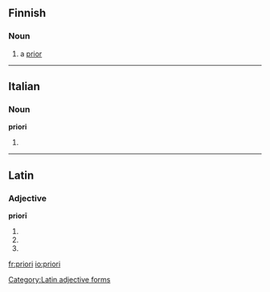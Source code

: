 ==Finnish==

===Noun===
{{infl|fi|noun}}

# a [[prior]]

----

==Italian==

===Noun===
'''priori''' {{m}}

# {{plural of|priore|lang=it}}

----

==Latin==

===Adjective===
'''priorī'''

# {{inflection of|prior||dat|m|s|lang=la}}
# {{inflection of|prior||dat|f|s|lang=la}}
# {{inflection of|prior||dat|n|s|lang=la}}

[[Category:Latin adjective forms]]

[[fr:priori]]
[[io:priori]]